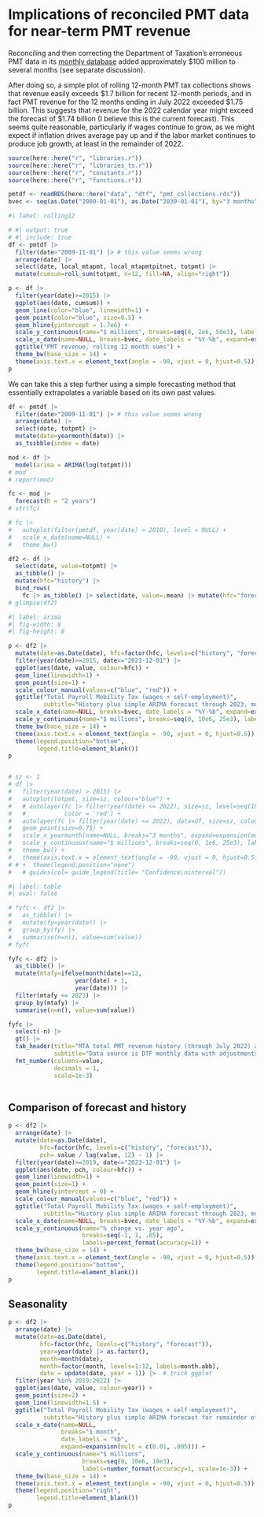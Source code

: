 # Implications of reconciled PMT data for near-term PMT revenue

Reconciling and then correcting the Department of Taxation's erroneous PMT data in its [monthly database](https://data.ny.gov/Government-Finance/New-York-State-Local-and-Local-Purpose-Taxes-and-F/2vni-8tmb) added approximately \$100 million to several months (see separate discussion).

After doing so, a simple plot of rolling 12-month PMT tax collections shows that revenue easily exceeds \$1.7 billion for recent 12-month periods, and in fact PMT revenue for the 12 months ending in July 2022 exceeded \$1.75 billion. This suggests that revenue for the 2022 calendar year might exceed the forecast of \$1.74 billion (I believe this is the current forecast). This seems quite reasonable, particularly if wages continue to grow, as we might expect if inflation drives average pay up and if the labor market continues to produce job growth, at least in the remainder of 2022.

```r
source(here::here("r", "libraries.r"))
source(here::here("r", "libraries_ts.r"))
source(here::here("r", "constants.r"))
source(here::here("r", "functions.r"))

pmtdf <- readRDS(here::here("data", "dtf", "pmt_collections.rds"))
bvec <- seq(as.Date("2000-01-01"), as.Date("2030-01-01"), by="3 months")

```

```r
#| label: rolling12

# #| output: true
# #| include: true 
df <- pmtdf |> 
  filter(date>"2009-11-01") |> # this value seems wrong
  arrange(date) |> 
  select(date, local_mtapmt, local_mtapmtpitnet, totpmt) |> 
  mutate(cumsum=roll_sum(totpmt, n=12, fill=NA, align="right"))

p <- df |> 
  filter(year(date)>=2015) |> 
  ggplot(aes(date, cumsum)) +
  geom_line(color="blue", linewidth=1) +
  geom_point(color="blue", size=0.5) +
  geom_hline(yintercept = 1.7e6) +
  scale_y_continuous(name="$ millions", breaks=seq(0, 2e6, 50e3), labels=number_format(accuracy=1, scale=1e-3)) +
  scale_x_date(name=NULL, breaks=bvec, date_labels = "%Y-%b", expand=expansion(mult = c(0.02, .02))) +
  ggtitle("PMT revenue, rolling 12 month sums") +
  theme_bw(base_size = 14) +
  theme(axis.text.x = element_text(angle = -90, vjust = 0, hjust=0.5))
p

```

We can take this a step further using a simple forecasting method that essentially extrapolates a variable based on its own past values.

```r
df <- pmtdf |> 
  filter(date>"2009-11-01") |> # this value seems wrong
  arrange(date) |> 
  select(date, totpmt) |> 
  mutate(date=yearmonth(date)) |> 
  as_tsibble(index = date) 

mod <- df |> 
  model(arima = ARIMA(log(totpmt))) 
# mod
# report(mod)

fc <- mod |> 
  forecast(h = "2 years")
# str(fc)

# fc |> 
#   autoplot(filter(pmtdf, year(date) > 2010), level = NULL) +
#   scale_x_date(name=NULL) +
#   theme_bw()

df2 <- df |> 
  select(date, value=totpmt) |> 
  as_tibble() |> 
  mutate(hfc="history") |> 
  bind_rows(
    fc |> as_tibble() |> select(date, value=.mean) |> mutate(hfc="forecast"))
# glimpse(df2)  
```

```r
#| label: arima
#| fig-width: 8
#| fig-height: 8

p <- df2 |> 
  mutate(date=as.Date(date), hfc=factor(hfc, levels=c("history", "forecast"))) |> 
  filter(year(date)>=2015, date<="2023-12-01") |> 
  ggplot(aes(date, value, colour=hfc)) +
  geom_line(linewidth=1) +
  geom_point(size=1) +
  scale_colour_manual(values=c("blue", "red")) +
  ggtitle("Total Payroll Mobility Tax (wages + self-employment)",
          subtitle="History plus simple ARIMA forecast through 2023, monthly") +
  scale_x_date(name=NULL, breaks=bvec, date_labels = "%Y-%b", expand=expansion(mult = c(0.01, .005))) +
  scale_y_continuous(name="$ millions", breaks=seq(0, 10e6, 25e3), labels=number_format(accuracy=1, scale=1e-3)) +
  theme_bw(base_size = 14) +
  theme(axis.text.x = element_text(angle = -90, vjust = 0, hjust=0.5)) +
  theme(legend.position="bottom",
        legend.title=element_blank())
p


# sz <- 1
# df |> 
#   filter(year(date) > 2015) |> 
#   autoplot(totpmt, size=sz, colour="blue") +
#   # autolayer(fc |> filter(year(date) <= 2022), size=sz, level=seq(10,90,by=10),
#   #           color = 'red') +
#   autolayer(fc |> filter(year(date) <= 2022), data=df, size=sz, colour="darkred", show_gap = FALSE) +
#   geom_point(size=0.75) +
#   scale_x_yearmonth(name=NULL, breaks="3 months", expand=expansion(mult = c(0.01, .005))) +
#   scale_y_continuous(name="$ millions", breaks=seq(0, 1e6, 25e3), labels=number_format(scale=1e-3), limits=c(0, NA)) +
#   theme_bw() +
#   theme(axis.text.x = element_text(angle = -90, vjust = 0, hjust=0.5))
# # +  theme(legend.position="none")
#   # guides(col= guide_legend(title= "Confidence\ninterval"))

```

```r
#| label: table
#| eval: false

# fyfc <- df2 |> 
#   as_tibble() |> 
#   mutate(fy=year(date)) |> 
#   group_by(fy) |> 
#   summarise(n=n(), value=sum(value))
# fyfc

fyfc <- df2 |> 
  as_tibble() |> 
  mutate(mtafy=ifelse(month(date)==12,
                   year(date) + 1,
                   year(date))) |> 
  filter(mtafy <= 2023) |> 
  group_by(mtafy) |> 
  summarise(n=n(), value=sum(value))

fyfc |> 
  select(-n) |> 
  gt() |> 
  tab_header(title="MTA total PMT revenue history (through July 2022) and simple ARIMA forecast",
             subtitle="Data source is DTF monthly data with adjustments") |> 
  fmt_number(columns=value,
             decimals = 1, 
             scale=1e-3)
  

```

## Comparison of forecast and history

```r
p <- df2 |> 
  arrange(date) |> 
  mutate(date=as.Date(date), 
         hfc=factor(hfc, levels=c("history", "forecast")),
         pch= value / lag(value, 12) - 1) |> 
  filter(year(date)>=2019, date<="2023-12-01") |> 
  ggplot(aes(date, pch, colour=hfc)) +
  geom_line(linewidth=1) +
  geom_point(size=1) +
  geom_hline(yintercept = 0) +
  scale_colour_manual(values=c("blue", "red")) +
  ggtitle("Total Payroll Mobility Tax (wages + self-employment)",
          subtitle="History plus simple ARIMA forecast through 2023, monthly") +
  scale_x_date(name=NULL, breaks=bvec, date_labels = "%Y-%b", expand=expansion(mult = c(0.01, .005))) +
  scale_y_continuous(name="% change vs. year ago",
                     breaks=seq(-1, 1, .05),
                     labels=percent_format(accuracy=1)) +
  theme_bw(base_size = 14) +
  theme(axis.text.x = element_text(angle = -90, vjust = 0, hjust=0.5)) +
  theme(legend.position="bottom",
        legend.title=element_blank())
p


```

## Seasonality

```r
p <- df2 |> 
  arrange(date) |> 
  mutate(date=as.Date(date), 
         hfc=factor(hfc, levels=c("history", "forecast")),
         year=year(date) |> as.factor(),
         month=month(date),
         month=factor(month, levels=1:12, labels=month.abb),
         date = update(date, year = 1)) |>  # trick ggplot
  filter(year %in% 2019:2022) |> 
  ggplot(aes(date, value, colour=year)) +
  geom_point(size=2) +
  geom_line(linewidth=1.5) +
  ggtitle("Total Payroll Mobility Tax (wages + self-employment)",
          subtitle="History plus simple ARIMA forecast for remainder of 2022, monthly") +
  scale_x_date(name=NULL, 
               breaks="1 month",
               date_labels = "%b",
               expand=expansion(mult = c(0.01, .005))) +
  scale_y_continuous(name="$ millions",
                     breaks=seq(0, 10e6, 10e3), 
                     labels=number_format(accuracy=1, scale=1e-3)) +
  theme_bw(base_size = 14) +
  theme(axis.text.x = element_text(angle = -90, vjust = 0, hjust=0.5)) +
  theme(legend.position="right",
        legend.title=element_blank())
p


```

